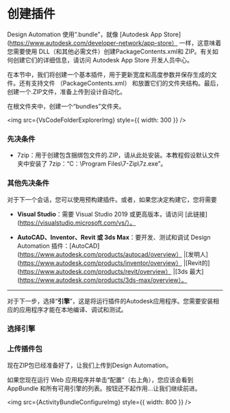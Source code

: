 
# 创建插件

Design Automation 使用“.bundle”，就像 [Autodesk App Store](https://www.autodesk.com/developer-network/app-store） 一样，这意味着您需要使用 DLL（和其他必需文件）创建PackageContents.xml和 ZIP。有关如何创建它们的详细信息，请访问 Autodesk App Store 开发人员中心。

在本节中，我们将创建一个基本插件，用于更新宽度和高度参数并保存生成的文件。还有支持文件 （PackageContents.xml） 和放置它们的文件夹结构。最后，创建一个.ZIP文件，准备上传到设计自动化。

在根文件夹中，创建一个“bundles”文件夹。

<img src={VsCodeFolderExplorerImg} style={{ width: 300 }} />

### 先决条件

- 7zip：用于创建包含捆绑包文件的.ZIP，请从此处安装。本教程假设默认文件夹中安装了 7zip：“C：\Program Files\7-Zip\7z.exe”。

### 其他先决条件

对于下一个会话，您可以使用预构建插件。或者，如果您决定构建它，您将需要

- **Visual Studio**：需要 Visual Studio 2019 或更高版本，请访问 [此链接](https://visualstudio.microsoft.com/vs/）。

- **AutoCAD、Inventor、Revit 或 3ds Max**：要开发、测试和调试 Design Automation 插件：[AutoCAD](https://www.autodesk.com/products/autocad/overview） |[发明人](https://www.autodesk.com/products/inventor/overview） |[Revit的](https://www.autodesk.com/products/revit/overview） |[3ds 最大](https://www.autodesk.com/products/3ds-max/overview）。

---

对于下一步，选择“**引擎**”，这是将运行插件的Autodesk应用程序。您需要安装相应的应用程序才能在本地编译、调试和测试。

### 选择引擎

<EngineTabs
  AutoCAD={AutoCADPlugin}
  Inventor={InventorPlugin}
  Revit={RevitPlugin}
  Max={MaxPlugin}
/>

### 上传插件包

现在ZIP包已经准备好了，让我们上传到Design Automation。

<EnvTabs
  NodeJsVsCode={BundleNodeJS}
  DotNetVsCode={BundleNet6}
  DotNetVs2022={BundleNet6}
/>

如果您现在运行 Web 应用程序并单击“配置”（右上角），您应该会看到 AppBundle 和所有可用引擎的列表。按钮还不起作用...让我们继续前进。

<img src={ActivityBundleConfigureImg} style={{ width: 800 }} />
